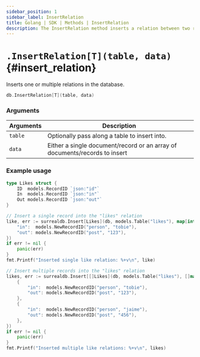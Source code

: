```yaml
---
sidebar_position: 1
sidebar_label: InsertRelation
title: Golang | SDK | Methods | InsertRelation
description: The InsertRelation method inserts a relation between two records.
---
```



# `.InsertRelation[T](table, data)` {#insert_relation}

Inserts one or multiple relations in the database.

```go title="Method Syntax"
db.InsertRelation[T](table, data)
```

### Arguments

<table>
    <thead>
        <tr>
            <th colspan="2" scope="col">Arguments</th>
            <th colspan="2" scope="col">Description</th>
        </tr>
    </thead>
    <tbody>
        <tr>
            <td colspan="2" scope="row" data-label="Arguments">
                <code>table</code>
                <Label label="required" />
            </td>
            <td colspan="2" scope="row" data-label="Description">
                Optionally pass along a table to insert into.
            </td>
        </tr>
        <tr>
            <td colspan="2" scope="row" data-label="Arguments">
                <code>data</code>
                <Label label="required" />
            </td>
            <td colspan="2" scope="row" data-label="Description">
                Either a single document/record or an array of documents/records to insert
            </td>
        </tr>
    </tbody>
</table>

### Example usage

```go
type Likes struct {
	ID  models.RecordID `json:"id"`
	In  models.RecordID `json:"in"`
	Out models.RecordID `json:"out"`
}

// Insert a single record into the "likes" relation
like, err := surrealdb.Insert[Likes](db, models.Table("likes"), map[interface{}]interface{}{
	"in":  models.NewRecordID("person", "tobie"),
	"out": models.NewRecordID("post", "123"),
})
if err != nil {
	panic(err)
}
fmt.Printf("Inserted single like relation: %+v\n", like)

// Insert multiple records into the "likes" relation
likes, err := surrealdb.Insert[[]Likes](db, models.Table("likes"), []map[interface{}]interface{}{
	{
		"in":  models.NewRecordID("person", "tobie"),
		"out": models.NewRecordID("post", "123"),
	},
	{
		"in":  models.NewRecordID("person", "jaime"),
		"out": models.NewRecordID("post", "456"),
	},
})
if err != nil {
	panic(err)
}
fmt.Printf("Inserted multiple like relations: %+v\n", likes)

```